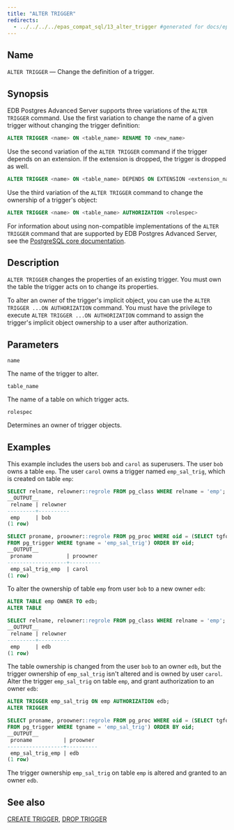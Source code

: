 ```yaml
---
title: "ALTER TRIGGER"
redirects:
  - ../../../../epas_compat_sql/13_alter_trigger #generated for docs/epas/reorg-role-use-case-mode
---
```


<div id="alter_trigger" class="registered_link"></div>

## Name

`ALTER TRIGGER` &mdash; Change the definition of a trigger.

## Synopsis

EDB Postgres Advanced Server supports three variations of the `ALTER TRIGGER` command. Use the first variation to change the name of a given trigger without changing the trigger definition:

```sql
ALTER TRIGGER <name> ON <table_name> RENAME TO <new_name>
```

Use the second variation of the `ALTER TRIGGER` command if the trigger depends on an extension. If the extension is dropped, the trigger is dropped as well.

```sql
ALTER TRIGGER <name> ON <table_name> DEPENDS ON EXTENSION <extension_name>
```

Use the third variation of the `ALTER TRIGGER` command to change the ownership of a trigger's object:

```sql
ALTER TRIGGER <name> ON <table_name> AUTHORIZATION <rolespec>
```

For information about using non-compatible implementations of the `ALTER TRIGGER` command that are supported by EDB Postgres Advanced Server, see the [PostgreSQL core documentation](https://www.postgresql.org/docs/current/sql-altertrigger.html).

## Description

`ALTER TRIGGER` changes the properties of an existing trigger. You must own the table the trigger acts on to change its properties.

To alter an owner of the trigger's implicit object, you can use the `ALTER TRIGGER ...ON AUTHORIZATION` command. You must have the privilege to execute `ALTER TRIGGER ...ON AUTHORIZATION` command to assign the trigger's implicit object ownership to a user after authorization.

## Parameters

`name`

 The name of the trigger to alter.

`table_name`

 The name of a table on which trigger acts.

`rolespec`

 Determines an owner of trigger objects.

## Examples

This example includes the users `bob` and `carol` as superusers. The user `bob` owns a table `emp`. The user `carol` owns a trigger named `emp_sal_trig`, which is created on table `emp`:

```sql
SELECT relname, relowner::regrole FROM pg_class WHERE relname = 'emp';
__OUTPUT__
 relname | relowner
---------+----------
 emp     | bob
(1 row)
```

```sql
SELECT proname, proowner::regrole FROM pg_proc WHERE oid = (SELECT tgfoid
FROM pg_trigger WHERE tgname = 'emp_sal_trig') ORDER BY oid;
__OUTPUT__
 proname           | proowner
-------------------+----------
 emp_sal_trig_emp  | carol
(1 row)
```

To alter the ownership of table `emp` from user `bob` to a new owner `edb`:

```sql
ALTER TABLE emp OWNER TO edb;
ALTER TABLE

SELECT relname, relowner::regrole FROM pg_class WHERE relname = 'emp';
__OUTPUT__
 relname | relowner
---------+----------
 emp     | edb
(1 row)
```

The table ownership is changed from the user `bob` to an owner `edb`, but the trigger ownership of `emp_sal_trig` isn't altered and is owned by user `carol`. Alter the trigger `emp_sal_trig` on table `emp`, and grant authorization to an owner `edb`:

```sql
ALTER TRIGGER emp_sal_trig ON emp AUTHORIZATION edb;
ALTER TRIGGER

SELECT proname, proowner::regrole FROM pg_proc WHERE oid = (SELECT tgfoid
FROM pg_trigger WHERE tgname = 'emp_sal_trig') ORDER BY oid;
__OUTPUT__
 proname          | proowner
------------------+----------
 emp_sal_trig_emp | edb
(1 row)
```

The trigger ownership `emp_sal_trig` on table `emp` is altered and granted to an owner `edb`.

## See also

[CREATE TRIGGER](38_create_trigger/#create_trigger), [DROP TRIGGER](59_drop_trigger/#drop_trigger)
